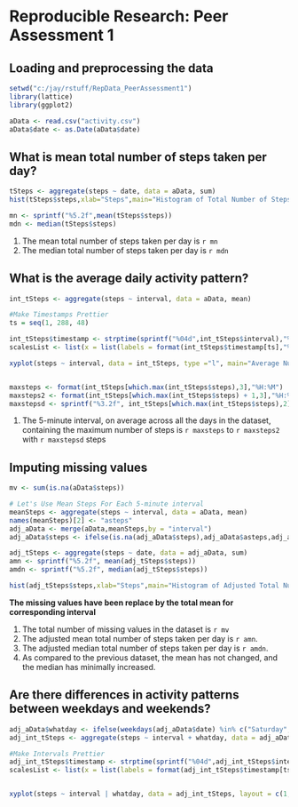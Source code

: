 # Reproducible Research: Peer Assessment 1


## Loading and preprocessing the data
```r
setwd("c:/jay/rstuff/RepData_PeerAssessment1")
library(lattice)
library(ggplot2)

aData <- read.csv("activity.csv")
aData$date <- as.Date(aData$date)
```


## What is mean total number of steps taken per day?
```r
tSteps <- aggregate(steps ~ date, data = aData, sum)
hist(tSteps$steps,xlab="Steps",main="Histogram of Total Number of Steps Taken Each Day")

mn <- sprintf("%5.2f",mean(tSteps$steps))
mdn <- median(tSteps$steps)
```
1. The mean total number of steps taken per day is `r mn`
1. The median total number of steps taken per day is `r mdn`  

## What is the average daily activity pattern?
```r
int_tSteps <- aggregate(steps ~ interval, data = aData, mean)

#Make Timestamps Prettier
ts = seq(1, 288, 48)

int_tSteps$timestamp <- strptime(sprintf("%04d",int_tSteps$interval),"%H%M")
scalesList <- list(x = list(labels = format(int_tSteps$timestamp[ts],"%H:%M"), at = int_tSteps$interval[ts]))

xyplot(steps ~ interval, data = int_tSteps, type ="l", main="Average Number Of Steps Taken", scales = scalesList)


maxsteps <- format(int_tSteps[which.max(int_tSteps$steps),3],"%H:%M")
maxsteps2 <- format(int_tSteps[which.max(int_tSteps$steps) + 1,3],"%H:%M")
maxstepsd <- sprintf("%3.2f", int_tSteps[which.max(int_tSteps$steps),2])
```
1. The 5-minute interval, on average across all the days in the dataset, containing the maximum number of steps is `r maxsteps` to `r maxsteps2` with `r maxstepsd` steps

## Imputing missing values
```r
mv <- sum(is.na(aData$steps))

# Let's Use Mean Steps For Each 5-minute interval
meanSteps <- aggregate(steps ~ interval, data = aData, mean)
names(meanSteps)[2] <- "asteps"
adj_aData <- merge(aData,meanSteps,by = "interval")
adj_aData$steps <- ifelse(is.na(adj_aData$steps),adj_aData$asteps,adj_aData$steps)

adj_tSteps <- aggregate(steps ~ date, data = adj_aData, sum)
amn <- sprintf("%5.2f", mean(adj_tSteps$steps))
amdn <- sprintf("%5.2f", median(adj_tSteps$steps))

hist(adj_tSteps$steps,xlab="Steps",main="Histogram of Adjusted Total Number of Steps Taken Each Day")
```

**The missing values have been replace by the total mean for corresponding interval**

1. The  total number of missing values in the dataset is `r mv`
1. The adjusted mean total number of steps taken per day is `r amn`.
1. The adjusted median total number of steps taken per day is `r amdn`.
1. As compared to the previous dataset, the mean has not changed, and the median has minimally increased.

## Are there differences in activity patterns between weekdays and weekends?
```r
adj_aData$whatday <- ifelse(weekdays(adj_aData$date) %in% c("Saturday", "Sunday"),"weekend","weekday")
adj_int_tSteps <- aggregate(steps ~ interval + whatday, data = adj_aData, mean)

#Make Intervals Prettier
adj_int_tSteps$timestamp <- strptime(sprintf("%04d",adj_int_tSteps$interval),"%H%M")
scalesList <- list(x = list(labels = format(adj_int_tSteps$timestamp[ts],"%H:%M"), at = adj_int_tSteps$interval[ts]))


xyplot(steps ~ interval | whatday, data = adj_int_tSteps, layout = c(1,2), type ="l", main="Average Number Of Steps Taken", scales = scalesList)
```